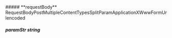 
<Collapsible>
    ##### **requestBody** RequestBodyPostMultipleContentTypesSplitParamApplicationXWwwFormUrlencoded
    <Collapsible.Break/>
    <RequestBodyPostMultipleContentTypesSplitParamApplicationXWwwFormUrlencoded/>
</Collapsible>

##### **paramStr** string

